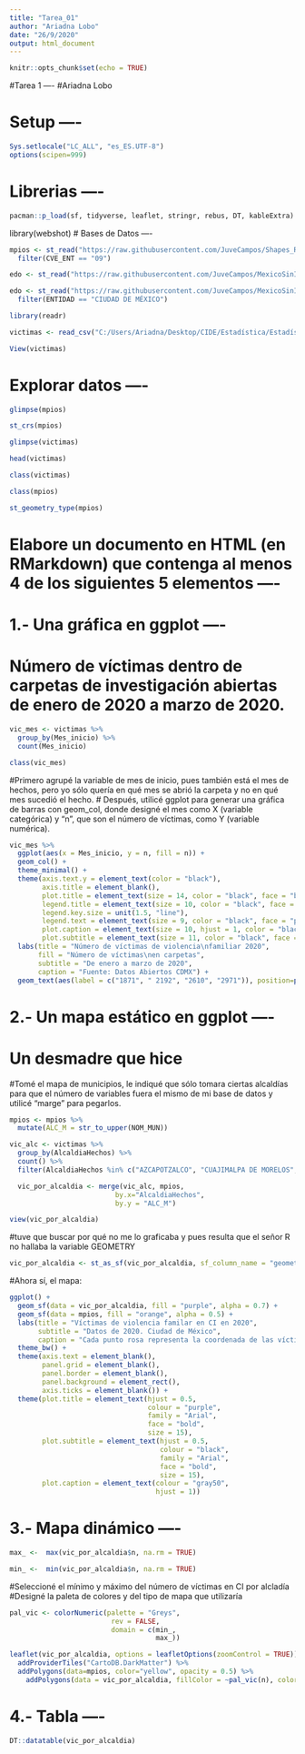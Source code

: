 ---
title: "Tarea_01"
author: "Ariadna Lobo"
date: "26/9/2020"
output: html_document
---

```{r setup, include=FALSE}
knitr::opts_chunk$set(echo = TRUE)
```
#Tarea 1 ----
#Ariadna Lobo

# Setup ----


```{r, echo = FALSE}
Sys.setlocale("LC_ALL", "es_ES.UTF-8") 
options(scipen=999)
```

# Librerias ----


```{r, echo = FALSE}
pacman::p_load(sf, tidyverse, leaflet, stringr, rebus, DT, kableExtra)
```


library(webshot)
# Bases de Datos ----
```{r, eval = T}
mpios <- st_read("https://raw.githubusercontent.com/JuveCampos/Shapes_Resiliencia_CDMX_CIDE/master/geojsons/Division%20Politica/mpios2.geojson", quiet = TRUE) %>% 
  filter(CVE_ENT == "09")
```

```{r, echo = FALSE}
edo <- st_read("https://raw.githubusercontent.com/JuveCampos/MexicoSinIslas/master/Sin_islas.geojson", quiet = TRUE)
```

```{r, echo = FALSE}
edo <- st_read("https://raw.githubusercontent.com/JuveCampos/MexicoSinIslas/master/Sin_islas.geojson", quiet = TRUE) %>% 
  filter(ENTIDAD == "CIUDAD DE MÉXICO")
```

```{r, echo = FALSE}
library(readr)
```

```{r, echo = FALSE}
victimas <- read_csv("C:/Users/Ariadna/Desktop/CIDE/Estadística/Estadística Garrido/Tercer semestre/Tarea 1/Tarea 1 Ariadna Lobo/Tarea 1/01_Datos/victimas-en-carpetas-de-investigacion-pgj (2).csv")
```


```{r, echo = FALSE}
View(victimas)
```

# Explorar datos ----


```{r, echo = FALSE}
glimpse(mpios)
```


```{r, echo = FALSE}
st_crs(mpios)
```


```{r, echo = FALSE}
glimpse(victimas)
```


```{r, echo = FALSE}
head(victimas)
```


```{r, echo = FALSE}
class(victimas)
```


```{r, echo = FALSE}
class(mpios)
```


```{r, echo = FALSE}
st_geometry_type(mpios)
```

# Elabore un documento en HTML (en RMarkdown) que contenga al menos 4 de los siguientes 5 elementos ---- 
# 1.- Una gráfica en ggplot ----
# Número de víctimas dentro de carpetas de investigación abiertas de enero de 2020 a marzo de 2020.


```{r, echo = T}
vic_mes <- victimas %>% 
  group_by(Mes_inicio) %>% 
  count(Mes_inicio)
```


```{r, echo = T}
class(vic_mes)
```


#Primero agrupé la variable de mes de inicio, pues también está el mes de hechos, pero yo sólo quería en qué mes se abrió la carpeta y no en qué mes sucedió el hecho.
# Después, utilicé ggplot para generar una gráfica de barras con geom_col, donde designé el mes como X (variable categórica) y "n", que son el número de víctimas, como Y (variable numérica).


```{r, echo = T}
vic_mes %>%   
  ggplot(aes(x = Mes_inicio, y = n, fill = n)) +
  geom_col() +
  theme_minimal() +
  theme(axis.text.y = element_text(color = "black"),
        axis.title = element_blank(),
        plot.title = element_text(size = 14, color = "black", face = "bold"),
        legend.title = element_text(size = 10, color = "black", face = "bold"),
        legend.key.size = unit(1.5, "line"),
        legend.text = element_text(size = 9, color = "black", face = "plain"),
        plot.caption = element_text(size = 10, hjust = 1, color = "black", face = "italic"),
        plot.subtitle = element_text(size = 11, color = "black", face = "plain")) +
  labs(title = "Número de víctimas de violencia\nfamiliar 2020",
       fill = "Número de víctimas\nen carpetas",
       subtitle = "De enero a marzo de 2020",
       caption = "Fuente: Datos Abiertos CDMX") +
  geom_text(aes(label = c("1871", " 2192", "2610", "2971")), position=position_dodge(width=1), hjust = 0.5, vjust = -0.4, size = 2, color= "black", fontface = 2)
```


# 2.- Un mapa estático en ggplot ----
# Un desmadre que hice
#Tomé el mapa de municipios, le indiqué que sólo tomara ciertas alcaldías para que el número de variables fuera el mismo de mi base de datos y utilicé "marge" para pegarlos.
  
```{r, echo = T}
mpios <- mpios %>% 
  mutate(ALC_M = str_to_upper(NOM_MUN))
```


```{r, echo = T}
vic_alc <- victimas %>% 
  group_by(AlcaldiaHechos) %>% 
  count() %>% 
  filter(AlcaldiaHechos %in% c("AZCAPOTZALCO", "CUAJIMALPA DE MORELOS", "IZTACALCO", "IZTAPALAPA", "LA MAGDALENA CONTRERAS", "MILPA ALTA", "TLALPAN", "XOCHIMILCO", "MIGUEL HIDALGO", "VENUSTIANO CARRANZA"))
```


```{r, echo = T}
  vic_por_alcaldia <- merge(vic_alc, mpios, 
                          by.x="AlcaldiaHechos", 
                          by.y = "ALC_M")
```


```{r, echo = FALSE}
view(vic_por_alcaldia)
```

#tuve que buscar por qué no me lo graficaba y pues resulta que el señor R no hallaba la variable GEOMETRY


```{r, echo = T}
vic_por_alcaldia <- st_as_sf(vic_por_alcaldia, sf_column_name = "geometry")
```

#Ahora sí, el mapa:

```{r, echo = T}
ggplot() + 
  geom_sf(data = vic_por_alcaldia, fill = "purple", alpha = 0.7) +
  geom_sf(data = mpios, fill = "orange", alpha = 0.5) +
  labs(title = "Víctimas de violencia familar en CI en 2020", 
       subtitle = "Datos de 2020. Ciudad de México", 
       caption = "Cada punto rosa representa la coordenada de las víctimas reportadas en las carpetas de investigación.\nFuente: Datos Abiertos CDMX") + 
  theme_bw() + 
  theme(axis.text = element_blank(), 
        panel.grid = element_blank(), 
        panel.border = element_blank(), 
        panel.background = element_rect(),
        axis.ticks = element_blank()) + 
  theme(plot.title = element_text(hjust = 0.5, 
                                  colour = "purple", 
                                  family = "Arial", 
                                  face = "bold", 
                                  size = 15), 
        plot.subtitle = element_text(hjust = 0.5, 
                                     colour = "black", 
                                     family = "Arial", 
                                     face = "bold", 
                                     size = 15), 
        plot.caption = element_text(colour = "gray50", 
                                    hjust = 1))
```

# 3.- Mapa dinámico ----


```{r, echo = T}
max_ <-  max(vic_por_alcaldia$n, na.rm = TRUE)
```


```{r, echo = T}
min_ <-  min(vic_por_alcaldia$n, na.rm = TRUE)
```

#Seleccioné el mínimo y máximo del número de víctimas en CI por alcladía
#Designé la paleta de colores y del tipo de mapa que utilizaría


```{r, echo = T}
pal_vic <- colorNumeric(palette = "Greys", 
                         rev = FALSE, 
                         domain = c(min_, 
                                    max_))
```


```{r, echo = T}
leaflet(vic_por_alcaldia, options = leafletOptions(zoomControl = TRUE)) %>%
  addProviderTiles("CartoDB.DarkMatter") %>% 
  addPolygons(data=mpios, color="yellow", opacity = 0.5) %>% 
    addPolygons(data = vic_por_alcaldia, fillColor = ~pal_vic(n), color = ~pal_vic(n), fillOpacity = 0.5,label = vic_por_alcaldia$AlcaldiaHechos, popup = paste0(vic_por_alcaldia$n))
```


# 4.- Tabla ----

```{r, echo = T}
DT::datatable(vic_por_alcaldia)
```